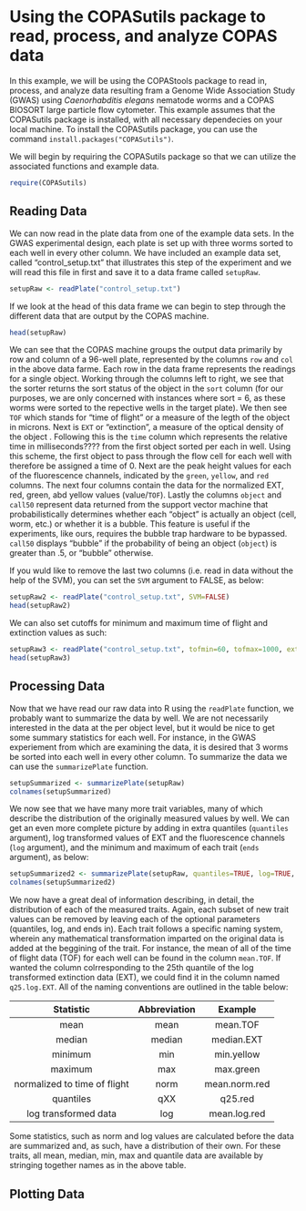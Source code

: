 Using the COPASutils package to read, process, and analyze COPAS data
========================================================

In this example, we will be using the COPAStools package to read in, process, and analyze data resulting fram a Genome Wide Association Study (GWAS) using *Caenorhabditis elegans* nematode worms and a COPAS BIOSORT large particle flow cytometer. This example assumes that the COPASutils package is installed, with all necessary dependecies on your local machine. To install the COPASutils package, you can use the command `install.packages("COPASutils")`.

We will begin by requiring the COPASutils package so that we can utilize the associated functions and example data.

```r
require(COPASutils)
```

## Reading Data

We can now read in the plate data from one of the example data sets. In the GWAS experimental design, each plate is set up with three worms sorted to each well in every other column. We have included an example data set, called "control_setup.txt" that illustrates this step of the experiment and we will read this file in first and save it to a data frame called `setupRaw`.

```r
setupRaw <- readPlate("control_setup.txt")
```

If we look at the head of this data frame we can begin to step through the different data that are output by the COPAS machine.

```r
head(setupRaw)
```

We can see that the COPAS machine groups the output data primarily by row and column of a 96-well plate, represented by the columns `row` and `col` in the above data farme. Each row in the data frame represents the readings for a single object. Working through the columns left to right, we see that the sorter returns the sort status of the object in the `sort` column (for our purposes, we are only concerned with instances where sort = 6, as these worms were sorted to the repective wells in the target plate). We then see `TOF` which stands for "time of flight" or a measure of the legth of the object in microns. Next is `EXT` or "extinction", a measure of the optical density of the object . Following this is the `time` column which represents the relative time in milliseconds???? from the first object sorted per each in well. Using this scheme, the first object to pass through the flow cell for each well with therefore be assigned a time of 0. Next are the peak height values for each of the fluorescence channels, indicated by the `green`, `yellow`, and `red` columns. The next four columns contain the data for the normalized EXT, red, green, abd yellow values (value/`TOF`). Lastly the columns `object` and `call50` represent data returned from the support vector machine that probabilistically determines whether each "object" is actually an object (cell, worm, etc.) or whether it is a bubble. This feature is useful if the experiments, like ours, requires the bubble trap hardware to be bypassed. `call50` displays "bubble" if the probability of being an object (`object`) is greater than .5, or "bubble" otherwise.

If you wuld like to remove the last two columns (i.e. read in data without the help of the SVM), you can set the `SVM` argument to FALSE, as below:

```r
setupRaw2 <- readPlate("control_setup.txt", SVM=FALSE)
head(setupRaw2)
```

We can also set cutoffs for minimum and maximum time of flight and extinction values as such:

```r
setupRaw3 <- readPlate("control_setup.txt", tofmin=60, tofmax=1000, extmin=50, extmax=500)
head(setupRaw3)
```

## Processing Data

Now that we have read our raw data into R using the `readPlate` function, we probably want to summarize the data by well. We are not necessarily interested in the data at the per object level, but it would be nice to get some summary statistics for each well. For instance, in the GWAS experiement from which are examining the data, it is desired that 3 worms be sorted into each well in every other column. To summarize the data we can use the `summarizePlate` function.

```r
setupSummarized <- summarizePlate(setupRaw)
colnames(setupSummarized)
```

We now see that we have many more trait variables, many of which describe the distribution of the originally measured values by well. We can get an even more complete picture by adding in extra quantiles (`quantiles` argument), log transformed values of EXT and the fluorescence channels (`log` argument), and the minimum and maximum of each trait (`ends` argument), as below:

```r
setupSummarized2 <- summarizePlate(setupRaw, quantiles=TRUE, log=TRUE, ends=TRUE)
colnames(setupSummarized2)
```

We now have a great deal of information describing, in detail, the distribution of each of the measured traits. Again, each subset of new trait values can be removed by leaving each of the optional parameters (quantiles, log, and ends in). Each trait follows a specific naming system, wherein any mathematical transformation imparted on the original data is added at the beggining of the trait. For instance, the mean of all of the time of flight data (TOF) for each well can be found in the column `mean.TOF`. If wanted the column colrresponding to the 25th quantile of the log transformed extinction data (EXT), we could find it in the column named `q25.log.EXT`. All of the naming conventions are outlined in the table below:

Statistic                       |  Abbreviation  |  Example
:------------------------------:|:--------------:|:-----------------:
mean                            |  mean          |  mean.TOF
median                          |  median        |  median.EXT
minimum                         |  min           |  min.yellow
maximum                         |  max           |  max.green
normalized to time of flight    |  norm          |  mean.norm.red
quantiles                       |  qXX           |  q25.red
log transformed data            |  log           |  mean.log.red

Some statistics, such as norm and log values are calculated before the data are summarized and, as such, have a distribution of their own. For these traits, all mean, median, min, max and quantile data are available by stringing together names as in the above table.

## Plotting Data















